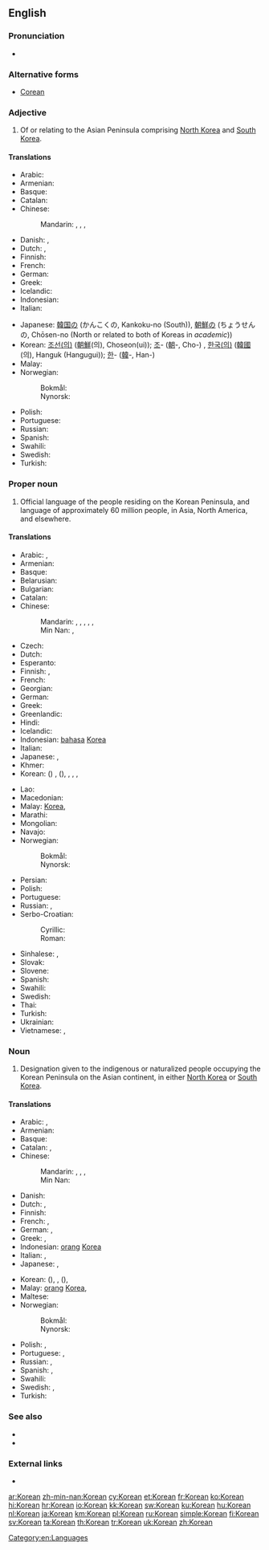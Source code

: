 {{interwiktionary|code=ko}}
{{also|korean|:Category:Korean language}}
==English==
{{wikipedia}}

===Pronunciation===
* {{audio|en-us-Korean.ogg|Audio (US)}}

===Alternative forms===
* [[Corean]]

===Adjective===
{{en-adj|-}}

# Of or relating to the Asian Peninsula comprising [[North Korea]] and [[South Korea]].

====Translations====
{{trans-top|relating to the Korean Peninsula}}
* Arabic: {{t-|ar|كوري|tr=kóori}}
* Armenian: {{t-|hy|կորեական|tr=koreakan}}
* Basque: {{t-|eu|korear}}
* Catalan: {{t-|ca|coreà}}
* Chinese:
*: Mandarin: {{t-SOP|cmn|[[朝鮮]][[的]]}}, {{t-SOP|cmn|[[朝鲜]][[的]]|tr=Cháoxiǎn de}}, {{t-SOP|cmn|[[韓国]][[的]]}}, {{t-SOP|cmn|[[韩国]][[的]]|tr=Hánguó de}}
* Danish: {{t-|da|koreansk}}, {{t-|da|koreanskt|n}}
* Dutch: {{t+|nl|Koreaans}}, {{t-|nl|Koreaanse}}
* Finnish: {{t-|fi|korealainen}}
* French: {{t+|fr|coréen}}
* German: {{t+|de|koreanisch}}
* Greek: {{t+|el|κορεατικός|tr=koreatikós}}
* Icelandic: {{t-|is|kóreskur}}
* Indonesian: {{t+|id|Korea}}
* Italian: {{t+|it|coreano}}
{{trans-mid}}
* Japanese: [[韓国]][[の]] (かんこくの, Kankoku-no (South)), [[朝鮮]][[の]] (ちょうせんの, Chōsen-no (North or related to both of Koreas in ''academic''))
* Korean: [[조선]][[의|(의)]] ([[朝鮮]](의), Choseon(ui)); [[조]]- ([[朝]]-, Cho-) {{qualifier|North Korea}}, [[한국]][[의|(의)]] ([[韓國]](의), Hanguk (Hangugui)); [[한]]- ([[韓]]-, Han-) {{qualifier|South Korea}}
* Malay: {{t-|ms|Korea}}
* Norwegian:
*: Bokmål: {{t-|nb|koreansk}}
*: Nynorsk: {{t-|nn|koreansk}}
* Polish: {{t+|pl|koreański|m}}
* Portuguese: {{t+|pt|coreano}}
* Russian: {{t+|ru|корейский|tr=koréjskij}}
* Spanish: {{t+|es|coreano}}
* Swahili: {{t-|sw|ya Korea}}
* Swedish: {{t+|sv|koreansk}}
* Turkish: {{t+|tr|Kore}}
{{trans-bottom}}

===Proper noun===
{{en-proper noun}}

# Official language of the people residing on the Korean Peninsula, and language of approximately 60 million people, in Asia, North America, and elsewhere.

====Translations====
{{trans-top|language}}
* Arabic: {{t-|ar|كوري|m|tr=kuuriy}}, {{t-|ar|الكورية|f|tr=al-kuríyya}}
* Armenian: {{t-|hy|կորեերեն|tr=koreeren}}
* Basque: {{t+|eu|koreera}}
* Belarusian: {{t-|be|карэйская|f|tr=karéjskaja|sc=Cyrl}}
* Bulgarian: {{t-|bg|корейски|m|tr=koréjski|sc=Cyrl}}
* Catalan: {{t-|ca|coreà|m}}
* Chinese:
*: Mandarin: {{t-|cmn|韓語|sc=Hani}}, {{t-|cmn|韩语|tr=Hányǔ|sc=Hani}}, {{t-|cmn|韓文|sc=Hani}}, {{t-|cmn|韩文|tr=Hánwén|sc=Hani}}, {{t-|cmn|朝鮮語|sc=Hani}}, {{t-|cmn|朝鲜语|tr=Cháoxiǎnyǔ|sc=Hani}}
*: Min Nan: {{t-|nan|韓文|tr=Hân-bûn|sc=Hans}}, {{t-|nan|韓語|tr=Hân-gú, Hân-gí|sc=Hans}}
* Czech: {{t+|cs|korejština|f}}
* Dutch: {{t+|nl|Koreaans|n}}
* Esperanto: {{t-|eo|Koreana}}
* Finnish: {{t+|fi|korea}}, {{t-|fi|korean kieli}}
* French: {{t+|fr|coréen|m}}
* Georgian: {{t-|ka|კორეული|tr=kʼoreuli|sc=Geor}}
* German: {{t+|de|Koreanisch|n}}
* Greek: {{t+|el|κορεατικά|n|p|tr=koreatiká}}
* Greenlandic: {{t-|kl|Koreamiusut}}
* Hindi: {{t+|hi|कोरियाई|tr=kōriyā'ī}}
* Icelandic: {{t+|is|kóreska}}
* Indonesian: [[bahasa]] [[Korea]]
* Italian: {{t+|it|coreano}}
* Japanese: {{t+|ja|韓国語|tr=かんこくご, Kankoku-go}} {{qualifier|South}}, {{t+|ja|朝鮮語|tr=ちょうせんご, Chōsen-go}} {{qualifier|North or academic}}
* Khmer: {{t-|km|ភាសាកូរ៉េ|tr=pīăsā kōrē|sc=Khmr}}
* Korean: {{t+|ko|조선어|tr=Joseoneo|sc=Hang}} ({{t+|ko|朝鮮語|sc=Hani}}) {{qualifier|North Korea}}, {{t+|ko|한국어|tr=Hangugeo|sc=Hang}} ({{t+|ko|韓國語|sc=Hani}}), {{t+|ko|한국말|tr=Hangungmal|sc=Hang}}, {{t+|ko|국어|tr=Gugeo|sc=Hang}}, {{t+|ko|우리말|tr=Urimal|sc=Hang}}, {{t+|ko|한글|tr=Hangeul|sc=Hang}} {{qualifier|informal, careful speakers regard this usage as incorrect}} {{qualifier|South Korea}}
{{trans-mid}}
* Lao: {{t+|lo|ພາສາເກົາຫຼີ|sc=Laoo}}
* Macedonian: {{t-|mk|корејски|m|tr=koréjski|sc=Cyrl}}
* Malay: {{l|ms|bahasa}} [[Korea]], {{t-|ms|Korea}}
* Marathi: {{t-|mr|कोरियन|f|tr=koriyana|sc=Deva}}
* Mongolian: {{t-|mn|солонгос хэл|tr=solongos hel|sc=Cyrl}}
* Navajo: {{tø|nv|Kolíya dineʼé bizaad}}
* Norwegian:
*: Bokmål: {{t-|nb|koreansk|m}}
*: Nynorsk: {{t-|nn|koreansk|m}}
* Persian: {{t-|fa|کرهای}}
* Polish: {{t+|pl|koreański|m}}
* Portuguese: {{t+|pt|coreano|m}}
* Russian: {{t+|ru|корейский язык|m|tr=koréjskij jazýk}}, {{t+|ru|корейский|m|tr=koréjskij}}
* Serbo-Croatian:
*: Cyrillic: {{t-|sh|корејски|m}}
*: Roman: {{t-|sh|korejski|m}}
* Sinhalese: {{t-|si|කොරියානු|tr=koriyānū|sc=Sinh}}, {{t-|si|කොරියානු භාෂාව|tr=koriyānū bhāṣāva|sc=Sinh}}
* Slovak: {{t+|sk|kórejčina|f}}
* Slovene: {{t+|sl|korejščina|f}}
* Spanish: {{t+|es|coreano|m}}
* Swahili: {{t-|sw|Kikorea}}
* Swedish: {{t+|sv|koreanska|c}}
* Thai: {{t+|th|ภาษาเกาหลี|tr= paa-săa gao-lĕe}}
* Turkish: {{t+|tr|Korece}}
* Ukrainian: {{t+|uk|корейська|f|tr=koréjs'ka|sc=Cyrl}}
* Vietnamese: {{t+|vi|tiếng Hàn Quốc}}, {{t+|vi|tiếng Triều Tiên}}
{{trans-bottom}}

===Noun===
{{en-noun}}

# Designation given to the indigenous or naturalized people occupying the Korean Peninsula on the Asian continent, in either [[North Korea]] or [[South Korea]].

====Translations====
{{trans-top|person}}
* Arabic: {{t-|ar|كوري|m|tr=kuuriy}}, {{t+|ar|كورية|f|tr=kuríyya}}
* Armenian: {{t-|hy|կորեացի|tr=koreac’i}}
* Basque: {{t-|eu|korear}}
* Catalan: {{t-|ca|coreà|m}}, {{t-|ca|coreana|f}}
* Chinese:
*: Mandarin: {{t|cmn|韓國人|sc=Hani}}, {{t|cmn|韩国人|tr=Hánguóren|sc=Hani}}, {{t|cmn|朝鮮人|sc=Hani}}, {{t|cmn|朝鲜人|tr=Cháoxiānrén|sc=Hani}}
*: Min Nan: {{t-|nan|韓國人|tr=Hân-kok-lâng|sc=Hans}}
* Danish: {{t-|da|Koreaner}}
* Dutch: {{t+|nl|Koreaans|m}}, {{t-|nl|Koreaanse|f}}
* Finnish: {{t-|fi|korealainen}}
* French: {{t+|fr|Coréen|m}}, {{t+|fr|Coréenne|f}}
* German: {{t+|de|Koreaner|m}}, {{t+|de|Koreanerin|f}}
* Greek: {{t+|el|Κορεάτης|tr=Koreátis}}, {{t+|el|Κορεάτισσα|f|tr=Koreátissa}}
* Indonesian: [[orang]] [[Korea]]
* Italian: {{t+|it|coreano|m}}, {{t+|it|coreana|f}}
* Japanese: {{t-|ja|朝鮮人|tr=ちょうせんじん, Chōsen-jin}}, {{t-|ja|韓国人|tr=かんこくじん, Kankoku-jin}} {{qualifier|South}}
{{trans-mid}}
* Korean: {{t+|ko|조선인|tr=Joseonin|sc=Hang}} ({{t+|ko|朝鮮人|sc=Hang}}), {{t-|ko|조선 사람|tr=Joseon saram|sc=Hang}} {{qualifier|North Korea}}, {{t+|ko|한국인|tr=Hangugin|sc=Hang}} ({{t+|ko|韓國人|sc=Hang}}), {{t-|ko|한국 사람|tr=Hanguk saram|sc=Hang}} {{qualifier|South Korea}}
* Malay: [[orang]] [[Korea]], {{t-|ms|Korea}}
* Maltese: {{t-|mt|Korejan|m}}
* Norwegian:
*: Bokmål: {{t-|no|koreaner|m}}
*: Nynorsk: {{t-|nn|koreanar|m}}
* Polish: {{t+|pl|Koreańczyk|m}}, {{t+|pl|Koreanka|f}}
* Portuguese: {{t+|pt|coreano|m}}, {{t-|pt|coreana|f}}
* Russian: {{t+|ru|кореец|m|tr=koréjec}}, {{t+|ru|кореянка|f|tr=korejánka}}
* Spanish: {{t+|es|coreano|m}}, {{t-|es|coreana|f}}
* Swahili: {{t+|sw|wakorea}}
* Swedish: {{t+|sv|Korean|m|alt=korean}}, {{t+|sv|koreanska|f}}
* Turkish: {{t+|tr|Koreli}}
{{trans-bottom}}

===See also===
* {{langcat}}
* {{langlist}}

===External links===
* {{ISO 639|link=Ethnologue|1code=ko|code=kor}}

[[Category:en:Languages]]

[[ar:Korean]]
[[zh-min-nan:Korean]]
[[cy:Korean]]
[[et:Korean]]
[[fr:Korean]]
[[ko:Korean]]
[[hi:Korean]]
[[hr:Korean]]
[[io:Korean]]
[[kk:Korean]]
[[sw:Korean]]
[[ku:Korean]]
[[hu:Korean]]
[[nl:Korean]]
[[ja:Korean]]
[[km:Korean]]
[[pl:Korean]]
[[ru:Korean]]
[[simple:Korean]]
[[fi:Korean]]
[[sv:Korean]]
[[ta:Korean]]
[[th:Korean]]
[[tr:Korean]]
[[uk:Korean]]
[[zh:Korean]]